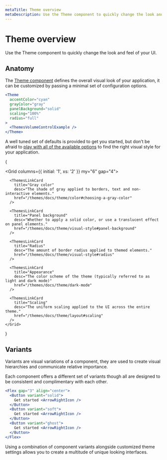 ```yaml
---
metaTitle: Theme overview
metaDescription: Use the Theme component to quickly change the look and feel of your UI.
---
```


# Theme overview

<Description>
  Use the Theme component to quickly change the look and feel of your UI.
</Description>

## Anatomy

The [Theme component](/themes/docs/components/theme) defines the overall visual look of your application, it can be customized by passing a minimal set of configuration options.

```jsx live=true
<Theme
  accentColor="cyan"
  grayColor="gray"
  panelBackground="solid"
  scaling="100%"
  radius="full"
>
  <ThemesVolumeControlExample />
</Theme>
```

A well tuned set of defaults is provided to get you started, but don’t be afraid to [play with all of the available options](/themes/playground) to find the right visual style for your application.

{

  <Grid columns={{ initial: '1', xs: '2' }} my="6" gap="4">
      <ThemesLinkCard
        title="Accent color"
        desc="The accent color of primary buttons, links and interactive elements."
        href="/themes/docs/theme/color#choosing-an-accent-color"
      />

      <ThemesLinkCard
        title="Gray color"
        desc="The shade of gray applied to borders, text and non-interactive elements."
        href="/themes/docs/theme/color#choosing-a-gray-color"
      />

      <ThemesLinkCard
        title="Panel background"
        desc="Whether to apply a solid color, or use a translucent effect on panel elements."
        href="/themes/docs/theme/visual-style#panel-background"
      />

      <ThemesLinkCard
        title="Radius"
        desc="The amount of border radius applied to themed elements."
        href="/themes/docs/theme/visual-style#radius"
      />

      <ThemesLinkCard
        title="Appearance"
        desc="The color scheme of the theme (typically referred to as light and dark mode)"
        href="/themes/docs/theme/dark-mode"
      />

      <ThemesLinkCard
        title="Scaling"
        desc="The uniform scaling applied to the UI across the entire theme."
        href="/themes/docs/theme/layout#scaling"
      />
    </Grid>

}

## Variants

Variants are visual variations of a component, they are used to create visual hierarchies and communicate relative importance.

Each component offers a different set of variants though all are designed to be consistent and complimentary with each other.

```jsx live=true
<Flex gap="3" align="center">
  <Button variant="solid">
    Get started <ArrowRightIcon />
  </Button>
  <Button variant="soft">
    Get started <ArrowRightIcon />
  </Button>
  <Button variant="ghost">
    Get started <ArrowRightIcon />
  </Button>
</Flex>
```

Using a combination of component variants alongside customized theme settings allows you to create a multitude of unique looking interfaces.

<ThemesVariantsExample />
